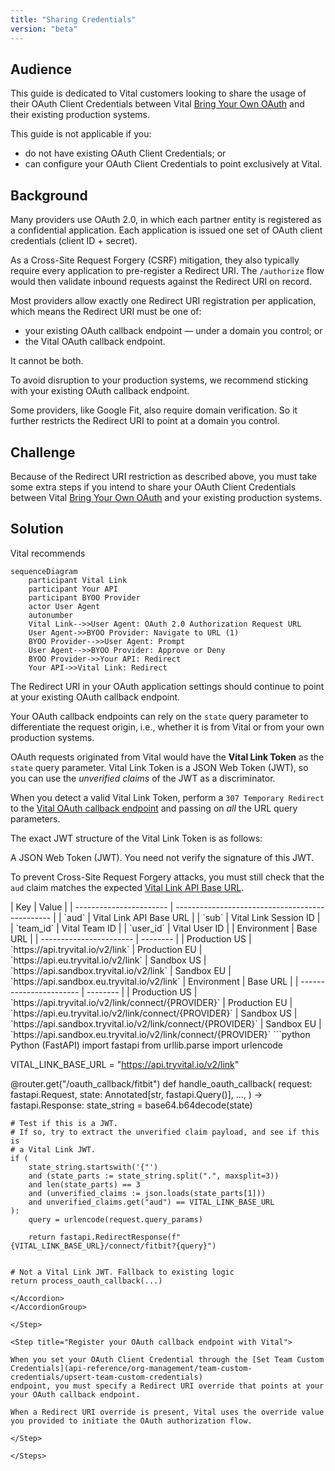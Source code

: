 ```yaml
---
title: "Sharing Credentials"
version: "beta"
---
```


## Audience

This guide is dedicated to Vital customers looking to share the usage of their OAuth Client Credentials
between Vital [Bring Your Own OAuth](/wearables/connecting-providers/bring-your-own-oauth/overview) and their
existing production systems.

This guide is not applicable if you:

* do not have existing OAuth Client Credentials; or
* can configure your OAuth Client Credentials to point exclusively at Vital.


## Background

Many providers use OAuth 2.0, in which each partner entity is registered as a confidential application.
Each application is issued one set of OAuth client credentials (client ID + secret).

As a Cross-Site Request Forgery (CSRF) mitigation, they also typically require every application to pre-register
a Redirect URI. The `/authorize` flow would then validate inbound requests against the Redirect URI on record.

Most providers allow exactly one Redirect URI registration per application, which means the Redirect URI
must be one of:

* your existing OAuth callback endpoint — under a domain you control; or
* the Vital OAuth callback endpoint.

It cannot be both.

To avoid disruption to your production systems, we recommend sticking with your existing OAuth callback endpoint.

<Info>
Some providers, like Google Fit, also require domain verification. So it further restricts
the Redirect URI to point at a domain you control.
</Info>

## Challenge

Because of the Redirect URI restriction as described above, you must take some extra steps if you intend to
share your OAuth Client Credentials between Vital [Bring Your Own OAuth](/wearables/connecting-providers/bring-your-own-oauth/overview) and your
existing production systems.


## Solution

Vital recommends 

```mermaid
sequenceDiagram
    participant Vital Link
    participant Your API
    participant BYOO Provider
    actor User Agent
    autonumber
    Vital Link-->>User Agent: OAuth 2.0 Authorization Request URL
    User Agent->>BYOO Provider: Navigate to URL (1)
    BYOO Provider-->>User Agent: Prompt
    User Agent-->>BYOO Provider: Approve or Deny
    BYOO Provider->>Your API: Redirect
    Your API->>Vital Link: Redirect
```


<Steps>

<Step title="Keep your current OAuth application settings">

The Redirect URI in your OAuth application settings should continue to point at your
existing OAuth callback endpoint.

</Step>

<Step title="Extend your existing OAuth callback endpoint with Vital awareness">

Your OAuth callback endpoints can rely on the `state` query parameter to differentiate the request
origin, i.e., whether it is from Vital or from your own production systems.

OAuth requests originated from Vital would have the **Vital Link Token** as the `state` query parameter.
Vital Link Token is a JSON Web Token (JWT), so you can use the _unverified claims_ of the JWT as a discriminator.

When you detect a valid Vital Link Token, perform a `307 Temporary Redirect`
to the [Vital OAuth callback endpoint](#vital-oauth-callback-endpoint-url) and passing on _all_ the URL query parameters.

The exact JWT structure of the Vital Link Token is as follows:


<AccordionGroup>
<Accordion title="Encoding" defaultOpen>
A JSON Web Token (JWT).

<Warning>
You need not verify the signature of this JWT.

To prevent Cross-Site Request Forgery attacks, you must still check that the `aud` claim matches the
expected [Vital Link API Base URL](#vital-link-api-base-url).
</Warning>

</Accordion>
<Accordion title="Claim payload schema" defaultOpen>
| Key                     | Value                                           |
| ----------------------- | ----------------------------------------------- |
| `aud`                   | Vital Link API Base URL                         |
| `sub`                   | Vital Link Session ID                           |
| `team_id`               | Vital Team ID                                   |
| `user_id`               | Vital User ID                                   |
</Accordion>
<Accordion title="Vital Link API Base URL" defaultOpen>
| Environment             | Base URL |
| ----------------------- | -------- |
| Production US           | `https://api.tryvital.io/v2/link` 
| Production EU           | `https://api.eu.tryvital.io/v2/link` 
| Sandbox US              | `https://api.sandbox.tryvital.io/v2/link` 
| Sandbox EU              | `https://api.sandbox.eu.tryvital.io/v2/link` 
</Accordion>
<Accordion title="Vital OAuth callback endpoint URL" defaultOpen>
| Environment             | Base URL |
| ----------------------- | -------- |
| Production US           | `https://api.tryvital.io/v2/link/connect/{PROVIDER}` 
| Production EU           | `https://api.eu.tryvital.io/v2/link/connect/{PROVIDER}` 
| Sandbox US              | `https://api.sandbox.tryvital.io/v2/link/connect/{PROVIDER}` 
| Sandbox EU              | `https://api.sandbox.eu.tryvital.io/v2/link/connect/{PROVIDER}` 
</Accordion>
<Accordion title="Example" defaultOpen>
```python Python (FastAPI)
import fastapi
from urllib.parse import urlencode

VITAL_LINK_BASE_URL = "https://api.tryvital.io/v2/link"

@router.get("/oauth_callback/fitbit")
def handle_oauth_callback(
    request: fastapi.Request,
    state: Annotated[str, fastapi.Query()],
    ...,
) -> fastapi.Response:
    state_string = base64.b64decode(state)

    # Test if this is a JWT.
    # If so, try to extract the unverified claim payload, and see if this is
    # a Vital Link JWT.
    if (
        state_string.startswith('{"')
        and (state_parts := state_string.split(".", maxsplit=3))
        and len(state_parts) == 3
        and (unverified_claims := json.loads(state_parts[1]))
        and unverified_claims.get("aud") == VITAL_LINK_BASE_URL
    ):
        query = urlencode(request.query_params)

        return fastapi.RedirectResponse(f"{VITAL_LINK_BASE_URL}/connect/fitbit?{query}")


    # Not a Vital Link JWT. Fallback to existing logic
    return process_oauth_callback(...)

```
</Accordion>
</AccordionGroup>

</Step>

<Step title="Register your OAuth callback endpoint with Vital">

When you set your OAuth Client Credential through the [Set Team Custom Credentials](api-reference/org-management/team-custom-credentials/upsert-team-custom-credentials)
endpoint, you must specify a Redirect URI override that points at your your OAuth callback endpoint.

When a Redirect URI override is present, Vital uses the override value you provided to initiate the OAuth authorization flow.

</Step>

</Steps>
